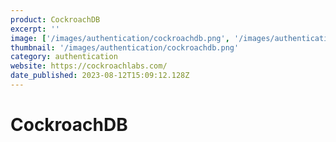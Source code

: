 ```yaml
---
product: CockroachDB
excerpt: ''
image: ['/images/authentication/cockroachdb.png', '/images/authentication/cockroachdb2.png']
thumbnail: '/images/authentication/cockroachdb.png'
category: authentication
website: https://cockroachlabs.com/
date_published: 2023-08-12T15:09:12.128Z
---
```



# CockroachDB

<ContentCard
	alt='CockroachDB Authentication'
	aspectRatio='16:9'
    group={true}
	src={frontmatter.image}
    thumbnail={frontmatter.thumbnail}
	width={1280}
/>
